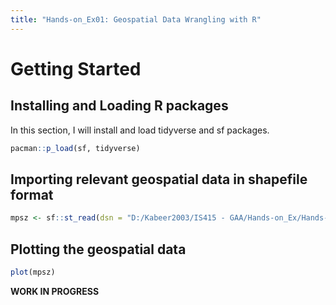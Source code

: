 ```yaml
---
title: "Hands-on_Ex01: Geospatial Data Wrangling with R"
---
```


# Getting Started

## Installing and Loading R packages

In this section, I will install and load tidyverse and sf packages.

```r
pacman::p_load(sf, tidyverse)
```

## Importing relevant geospatial data in shapefile format

```r
mpsz <- sf::st_read(dsn = "D:/Kabeer2003/IS415 - GAA/Hands-on_Ex/Hands-on_Ex01/data/geospatial")

```

## Plotting the geospatial data

```r
plot(mpsz)
```

**WORK IN PROGRESS**
